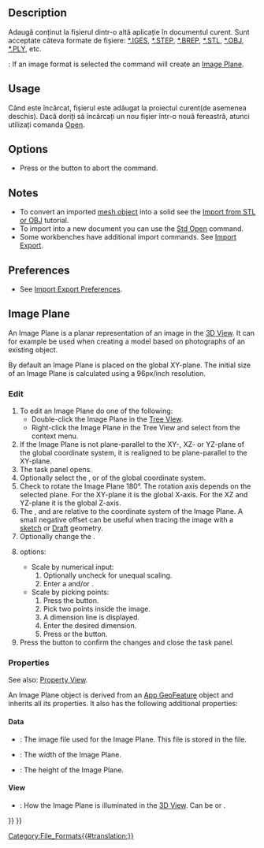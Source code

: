 <languages/>

{{Docnav
|[[Std_Revert|Revert]]
|[[Std_Export|Export]]
|[[Std_File_Menu|Std File Menu]]
|IconL=Std_Revert.svg
|IconR=Std_Export.svg
|IconC=Freecad.svg
}}

<div class="mw-translate-fuzzy">
{{GuiCommand/ro|Name=Std Import|Name/ro=Importul|Workbenches=All|MenuLocation=File → Importul|Shortcut=CTRL+I|SeeAlso=[[Std_Open/ro|Deschidere]]...}}
</div>

==Description==

<div class="mw-translate-fuzzy">
Adaugă conținut la fișierul dintr-o altă aplicație în documentul curent.  Sunt acceptate câteva formate de fișiere: [http://en.wikipedia.org/wiki/IGES *.IGES], [http://en.wikipedia.org/wiki/Step_file *.STEP], [http://en.wikipedia.org/wiki/BREP *.BREP], [http://en.wikipedia.org/wiki/STL_%28file_format%29 *.STL], [http://en.wikipedia.org/wiki/Wavefront_.obj_file *.OBJ], [http://en.wikipedia.org/wiki/PLY_%28file_format%29 *.PLY], etc.
</div>

{{Version|0.21}}: If an image format is selected the command will create an [[#Image_Plane|Image Plane]].

==Usage==

<div class="mw-translate-fuzzy">
Când este încărcat, fișierul este adăugat la proiectul curent(de asemenea deschis). Dacă doriți să încărcați un nou fișier într-o nouă fereastră, atunci utilizați comanda [[Std_Open|Open]].
</div>

==Options==

* Press {{KEY|Esc}} or the {{Button|Cancel}} button to abort the command.

==Notes==

* To convert an imported [[Mesh_Workbench|mesh object]] into a solid see the [[Import_from_STL_or_OBJ|Import from STL or OBJ]] tutorial.
* To import into a new document you can use the [[Std_Open|Std Open]] command.
* Some workbenches have additional import commands. See [[Import_Export|Import Export]].

==Preferences==

* See [[Import_Export_Preferences|Import Export Preferences]].

==Image Plane==

An Image Plane is a planar representation of an image in the [[3D_View|3D View]]. It can for example be used when creating a model based on photographs of an existing object.

By default an Image Plane is placed on the global XY-plane. The initial size of an Image Plane is calculated using a 96px/inch resolution.

===Edit===

# To edit an Image Plane do one of the following:
#* Double-click the Image Plane in the [[Tree_View|Tree View]].
#* Right-click the Image Plane in the Tree View and select {{MenuCommand|[[Image:Image-scaling.svg|16px]] Change Image}} from the context menu.
# If the Image Plane is not plane-parallel to the XY-, XZ- or YZ-plane of the global coordinate system, it is realigned to be plane-parallel to the XY-plane.
# The {{MenuCommand|Image plane settings}} task panel opens.
# Optionally select the {{MenuCommand|XY-plane}}, {{MenuCommand|XZ-plane}} or {{MenuCommand|YZ-plane}} of the global coordinate system.
# Check {{MenuCommand|Reverse direction}} to rotate the Image Plane 180°. The rotation axis depends on the selected plane. For the XY-plane it is the global X-axis. For the XZ and YZ-plane it is the global Z-axis.
# The {{MenuCommand|Offset}}, {{MenuCommand|X distance}} and {{MenuCommand|Y distance}} are relative to the coordinate system of the Image Plane. A small negative offset can be useful when tracing the image with a [[Sketcher_Workbench|sketch]] or [[Draft_Workbench|Draft]] geometry.
# Optionally change the {{MenuCommand|Transparency}}.
# {{MenuCommand|Image Size}} options:
#* Scale by numerical input:
#*# Optionally uncheck {{MenuCommand|Keep aspect ratio}} for unequal scaling.
#*# Enter a {{MenuCommand|Width}} and/or {{MenuCommand|Height}}. 
#* Scale by picking points:
#*# Press the {{Button|Calibrate}} button.
#*# Pick two points inside the image.
#*# A dimension line is displayed.
#*# Enter the desired dimension.
#*# Press {{KEY|Enter}} or the {{Button|Apply}} button.
# Press the {{Button|OK}} button to confirm the changes and close the task panel.

===Properties===

See also: [[Property_View|Property View]].

An Image Plane object is derived from an [[App_GeoFeature|App GeoFeature]] object and inherits all its properties. It also has the following additional properties:

====Data====

{{TitleProperty|Image Plane}}

* {{PropertyData|Image File|FileIncluded}}: The image file used for the Image Plane. This file is stored in the {{FileName|.FCStd}} file.
* {{PropertyData|XSize|Length}}: The width of the Image Plane.
* {{PropertyData|YSize|Length}}: The height of the Image Plane.

====View====

{{TitleProperty|Object Style}}

* {{PropertyView|Lighting|Enumeration}}: How the Image Plane is illuminated in the [[3D_View|3D View]]. Can be {{value|Two side}} or {{value|One side}}.


{{Docnav
|[[Std_Revert|Revert]]
|[[Std_Export|Export]]
|[[Std_File_Menu|Std File Menu]]
|IconL=Std_Revert.svg
|IconR=Std_Export.svg
|IconC=Freecad.svg
}}

{{Std_Base_navi{{#translation:}}}}
{{Userdocnavi{{#translation:}}}}
[[Category:File_Formats{{#translation:}}]]